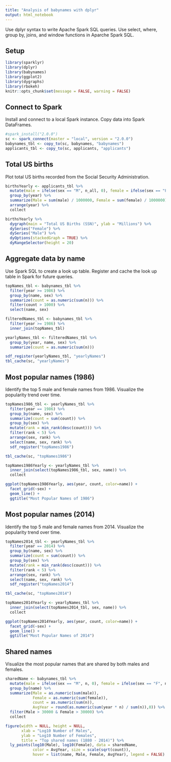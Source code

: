 ```yaml
---
title: "Analysis of babynames with dplyr"
output: html_notebook
---
```


Use dplyr syntax to write Apache Spark SQL queries. Use select, where, group by, joins, and window functions in Aparche Spark SQL.

## Setup

```r
library(sparklyr)
library(dplyr)
library(babynames)
library(ggplot2)
library(dygraphs)
library(rbokeh)
knitr::opts_chunk$set(message = FALSE, warning = FALSE)
```

## Connect to Spark

Install and connect to a local Spark instance. Copy data into Spark DataFrames.

```r
#spark_install("2.0.0")
sc <- spark_connect(master = "local", version = "2.0.0")
babynames_tbl <- copy_to(sc, babynames, "babynames")
applicants_tbl <- copy_to(sc, applicants, "applicants")
```

## Total US births

Plot total US births recorded from the Social Security Administration.

```r
birthsYearly <- applicants_tbl %>%
  mutate(male = ifelse(sex == "M", n_all, 0), female = ifelse(sex == "F", n_all, 0)) %>%
  group_by(year) %>%
  summarize(Male = sum(male) / 1000000, Female = sum(female) / 1000000) %>%
  arrange(year) %>%
  collect

birthsYearly %>%
  dygraph(main = "Total US Births (SSN)", ylab = "Millions") %>%
  dySeries("Female") %>%
  dySeries("Male") %>%
  dyOptions(stackedGraph = TRUE) %>%
  dyRangeSelector(height = 20)
```

## Aggregate data by name

Use Spark SQL to create a look up table. Register and cache the look up table in Spark for future queries.

```r
topNames_tbl <- babynames_tbl %>%
  filter(year >= 1986) %>%  
  group_by(name, sex) %>%
  summarize(count = as.numeric(sum(n))) %>%
  filter(count > 1000) %>%
  select(name, sex)

filteredNames_tbl <- babynames_tbl %>%
  filter(year >= 1986) %>%
  inner_join(topNames_tbl)

yearlyNames_tbl <- filteredNames_tbl %>%
  group_by(year, name, sex) %>%
  summarize(count = as.numeric(sum(n)))

sdf_register(yearlyNames_tbl, "yearlyNames")
tbl_cache(sc, "yearlyNames")
```

## Most popular names (1986)

Identify the top 5 male and female names from 1986. Visualize the popularity trend over time.

```r
topNames1986_tbl <- yearlyNames_tbl %>%
  filter(year == 1986) %>%
  group_by(name, sex) %>%
  summarize(count = sum(count)) %>%
  group_by(sex) %>%
  mutate(rank = min_rank(desc(count))) %>%
  filter(rank < 5) %>%
  arrange(sex, rank) %>%
  select(name, sex, rank) %>%
  sdf_register("topNames1986")

tbl_cache(sc, "topNames1986")

topNames1986Yearly <- yearlyNames_tbl %>%
  inner_join(select(topNames1986_tbl, sex, name)) %>%
  collect

ggplot(topNames1986Yearly, aes(year, count, color=name)) +
  facet_grid(~sex) +
  geom_line() +
  ggtitle("Most Popular Names of 1986")
```

## Most popular names (2014)

Identify the top 5 male and female names from 2014. Visualize the popularity trend over time.

```r
topNames2014_tbl <- yearlyNames_tbl %>%
  filter(year == 2014) %>%
  group_by(name, sex) %>%
  summarize(count = sum(count)) %>%
  group_by(sex) %>%
  mutate(rank = min_rank(desc(count))) %>%
  filter(rank < 5) %>%
  arrange(sex, rank) %>%
  select(name, sex, rank) %>%
  sdf_register("topNames2014")

tbl_cache(sc, "topNames2014")

topNames2014Yearly <- yearlyNames_tbl %>%
  inner_join(select(topNames2014_tbl, sex, name)) %>%
  collect

ggplot(topNames2014Yearly, aes(year, count, color=name)) +
  facet_grid(~sex) +
  geom_line() +
  ggtitle("Most Popular Names of 2014")
```

## Shared names

Visualize the most popular names that are shared by both males and females.

```r
sharedName <- babynames_tbl %>%
  mutate(male = ifelse(sex == "M", n, 0), female = ifelse(sex == "F", n, 0)) %>%
  group_by(name) %>%
  summarize(Male = as.numeric(sum(male)), 
            Female = as.numeric(sum(female)),
            count = as.numeric(sum(n)),
            AvgYear = round(as.numeric(sum(year * n) / sum(n)),0)) %>%
  filter(Male > 30000 & Female > 30000) %>%
  collect

figure(width = NULL, height = NULL, 
       xlab = "Log10 Number of Males", 
       ylab = "Log10 Number of Females",
       title = "Top shared names (1880 - 2014)") %>%
  ly_points(log10(Male), log10(Female), data = sharedName,
            color = AvgYear, size = scale(sqrt(count)),
            hover = list(name, Male, Female, AvgYear), legend = FALSE)
```
